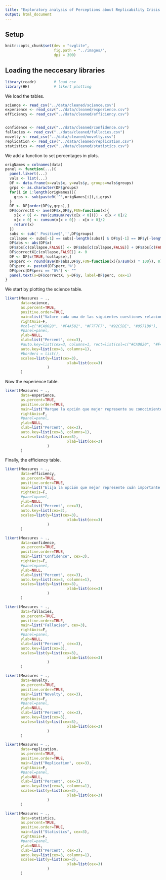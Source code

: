 ```yaml
---
title: "Exploratory analysis of Perceptions about Replicability Crisis and Open Science"
output: html_document
---
```

## Setup
```r
knitr::opts_chunk$set(dev = "svglite",
                      fig.path = "../images/",
                      dpi = 300)
```

## Loading the neccesary libraries
```r
library(readr)        # load csv
library(HH)           # likert plotting
```

We load the tables.
```r
science <- read_csv("../data/cleaned/science.csv")
experience <- read_csv("../data/cleaned/experience.csv")
efficiency <- read_csv("../data/cleaned/efficiency.csv")


confidence <- read_csv("../data/cleaned/confidence.csv")
fallacies <- read_csv("../data/cleaned/fallacies.csv")
novelty <- read_csv("../data/cleaned/novelty.csv")
replication <- read_csv("../data/cleaned/replication.csv")
statistics <- read_csv("../data/cleaned/statistics.csv")
```

We add a function to set percentages in plots.
```r
origNames = colnames(data)
panel <- function(...){
  panel.likert(...)
  vals <- list(...)
  DF <- data.frame(x=vals$x, y=vals$y, groups=vals$groups)
  grps <- as.character(DF$groups)
  for(i in 1:length(origNames)){
    grps <- sub(paste0('^',origNames[i]),i,grps)
  }
  DF <- DF[order(DF$y,grps),]
  DF$correctX <- ave(DF$x,DF$y,FUN=function(x){
    x[x < 0] <- rev(cumsum(rev(x[x < 0]))) - x[x < 0]/2
    x[x > 0] <- cumsum(x[x > 0]) - x[x > 0]/2
    return(x)
  })
  subs <- sub(' Positive$','',DF$groups)
  collapse <- subs[-1] == subs[-length(subs)] & DF$y[-1] == DF$y[-length(DF$y)]
  DF$abs <- abs(DF$x)
  DF$abs[c(collapse,FALSE)] <- DF$abs[c(collapse,FALSE)] + DF$abs[c(FALSE,collapse)]
  DF$correctX[c(collapse,FALSE)] <- 0
  DF <- DF[c(TRUE,!collapse),]
  DF$perc <- round(ave(DF$abs,DF$y,FUN=function(x){x/sum(x) * 100}), 0)
  DF$perc <- paste0(DF$perc,'%')
  DF$perc[DF$perc == "0%"] <- ""
  panel.text(x=DF$correctX, y=DF$y, label=DF$perc, cex=1)
}
```

We start by plotting the science table.
```r

likert(Measures ~ .,
       data=science,
       as.percent=TRUE,
       positive.order=TRUE,
       main=list("Valore cada una de las siguientes cuestiones relacionadas con su opinión sobre la ciencia", cex=3),
       rightAxis=F,
       #col=c("#CA0020", "#F4A582", "#F7F7F7", "#92C5DE", "#0571B0"),
       #panel=panel,
       ylab=NULL,
       xlab=list("Percent", cex=3),
       #auto.key=list(cex=3, columns=1, rect=list(col=c("#CA0020", "#F4A582", "#F7F7F7", "#92C5DE", "#0571B0"), border = "black")),
       auto.key=list(cex=3, columns=1),
       #borders = list(),
       scales=list(y=list(cex=3),
                            xlab=list(cex=3)
                   )
       )
```

Now the experience table.
```r

likert(Measures ~ .,
       data=experience,
       as.percent=TRUE,
       positive.order=TRUE,
       main=list("Marque la opción que mejor represente su conocimiento y experiencia con cada práctica en los últimos 5 (cinco) años", cex=3),
       rightAxis=F,
       #panel=panel,
       ylab=NULL,
       xlab=list("Percent", cex=3),
       auto.key=list(cex=3, columns=1),
       scales=list(y=list(cex=3),
                            xlab=list(cex=3)
                   )
       )
```

Finally, the efficiency table.
```r

likert(Measures ~ .,
       data=efficiency,
       as.percent=TRUE,
       positive.order=TRUE,
       main=list("Elija la opción que mejor represente cuán importante considera que es cada una de las siguientes prácticas para mejorar la calidad y eficiencia de las investigaciones en su campo", cex=3),
       rightAxis=F,
       #panel=panel,
       ylab=NULL,
       xlab=list("Percent", cex=3),
       auto.key=list(cex=3),
       scales=list(y=list(cex=3),
                            xlab=list(cex=3)
                   )
       )
```
```r
likert(Measures ~ .,
       data=confidence,
       as.percent=TRUE,
       positive.order=TRUE,
       main=list("Confidence", cex=3),
       rightAxis=F,
       #panel=panel,
       ylab=NULL,
       xlab=list("Percent", cex=3),
       auto.key=list(cex=3, columns=1),
       scales=list(y=list(cex=3),
                            xlab=list(cex=3)
                   )
       )
```
```r
likert(Measures ~ .,
       data=fallacies,
       as.percent=TRUE,
       positive.order=TRUE,
       main=list("Fallacies", cex=3),
       rightAxis=F,
       #panel=panel,
       ylab=NULL,
       xlab=list("Percent", cex=3),
       auto.key=list(cex=3),
       scales=list(y=list(cex=3),
                            xlab=list(cex=3)
                   )
       )
```
```r
likert(Measures ~ .,
       data=novelty,
       as.percent=TRUE,
       positive.order=TRUE,
       main=list("Novelty", cex=3),
       rightAxis=F,
       #panel=panel,
       ylab=NULL,
       xlab=list("Percent", cex=3),
       auto.key=list(cex=3),
       scales=list(y=list(cex=3),
                            xlab=list(cex=3)
                   )
       )
```
```r
likert(Measures ~ .,
       data=replication,
       as.percent=TRUE,
       positive.order=TRUE,
       main=list("Replication", cex=3),
       rightAxis=F,
       #panel=panel,
       ylab=NULL,
       xlab=list("Percent", cex=3),
       auto.key=list(cex=3, columns=1),
       scales=list(y=list(cex=3),
                            xlab=list(cex=3)
                   )
       )
```
```r
likert(Measures ~ .,
       data=statistics,
       as.percent=TRUE,
       positive.order=TRUE,
       main=list("Statistics", cex=3),
       rightAxis=F,
       #panel=panel,
       ylab=NULL,
       xlab=list("Percent", cex=3),
       auto.key=list(cex=3, columns=1),
       scales=list(y=list(cex=3),
                            xlab=list(cex=3)
                   )
       )
```

